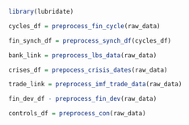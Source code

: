 
```r

library(lubridate)

```


<!-- Construct Country level data frame -->

```r

cycles_df = preprocess_fin_cycle(raw_data)

fin_synch_df = preprocess_synch_df(cycles_df)

```

```r

bank_link = preprocess_lbs_data(raw_data)

```

```r

crises_df = prepocess_crisis_dates(raw_data)

```

```r

trade_link = preprocess_imf_trade_data(raw_data)

```

```r

fin_dev_df - preprocess_fin_dev(raw_data)

```

```r

controls_df = preprocess_con(raw_data)

```

```r



```

